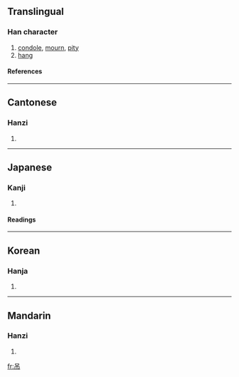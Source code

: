 ==Translingual==
===Han character===
{{Han char|rn=30|rad=口|as=03|sn=6|four=6022<sub>7</sub>|canj=口中月 (RLB)}}
# [[condole]], [[mourn]], [[pity]]
# [[hang]]
====References====
{{Han ref|kx=0175.030|dkj=03291|dj=0389.030|hdz=10579.010|uh=540A|ud=21514|bh=A651|bd=42577}}
----
==Cantonese==
===Hanzi===
{{yue-hanzi|jyut=|y=diu3}}
# {{defn|Cantonese}}
----
==Japanese==
===Kanji===
{{ja-kanji|grade=|rs=口03}}
# {{defn|Japanese}} 
====Readings====
{{ja-readings|on=[[ちょう]] (chō)|kun=[[つるす]] (tsurusu), [[つる]] (tsuru), [[つり]] (tsuri)}}
----
==Korean==
===Hanja===
{{ko-hanja|hangeul=적|rv=jeok|mr=chŏk}}
# {{defn|Korean}}
----
==Mandarin==
===Hanzi===
{{cmn-hanzi|pin=[[diào]] ([[diao4]])|wg=tiao<sup>4</sup>}}
# {{defn|Mandarin}}

[[fr:吊]]